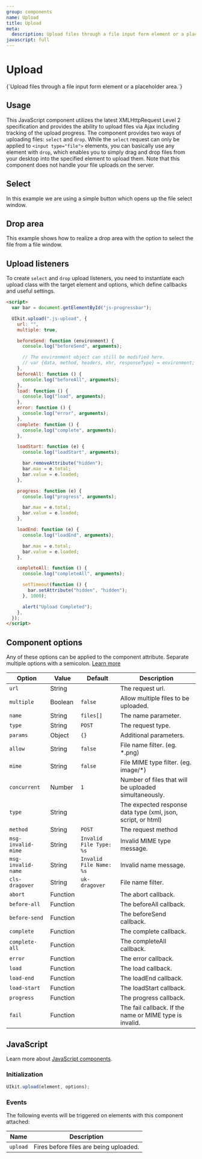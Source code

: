 ```yaml
---
group: components
name: Upload
title: Upload
meta:
  description: Upload files through a file input form element or a placeholder area.
javascript: full
---
```



# Upload

<p class="uk-text-lead uk-paragraph">{`Upload files through a file input form element or a placeholder area.`}</p>

## Usage

This JavaScript component utilizes the latest XMLHttpRequest Level 2 specification and provides the ability to upload files via Ajax including tracking of the upload progress. The component provides two ways of uploading files: `select` and `drop`. While the `select` request can only be applied to `<input type="file">` elements, you can basically use any element with `drop`, which enables you to simply drag and drop files from your desktop into the specified element to upload them. Note that this component does not handle your file uploads on the server.

## Select

In this example we are using a simple button which opens up the file select window.

<Example component="upload" index={0} />

## Drop area

This example shows how to realize a drop area with the option to select the file from a file window.

<Example component="upload" index={1} />

## Upload listeners

To create `select` and `drop` upload listeners, you need to instantiate each upload class with the target element and options, which define callbacks and useful settings.

```html
<script>
  var bar = document.getElementById("js-progressbar");

  UIkit.upload(".js-upload", {
    url: "",
    multiple: true,

    beforeSend: function (environment) {
      console.log("beforeSend", arguments);

      // The environment object can still be modified here.
      // var {data, method, headers, xhr, responseType} = environment;
    },
    beforeAll: function () {
      console.log("beforeAll", arguments);
    },
    load: function () {
      console.log("load", arguments);
    },
    error: function () {
      console.log("error", arguments);
    },
    complete: function () {
      console.log("complete", arguments);
    },

    loadStart: function (e) {
      console.log("loadStart", arguments);

      bar.removeAttribute("hidden");
      bar.max = e.total;
      bar.value = e.loaded;
    },

    progress: function (e) {
      console.log("progress", arguments);

      bar.max = e.total;
      bar.value = e.loaded;
    },

    loadEnd: function (e) {
      console.log("loadEnd", arguments);

      bar.max = e.total;
      bar.value = e.loaded;
    },

    completeAll: function () {
      console.log("completeAll", arguments);

      setTimeout(function () {
        bar.setAttribute("hidden", "hidden");
      }, 1000);

      alert("Upload Completed");
    },
  });
</script>
```

## Component options

Any of these options can be applied to the component attribute. Separate multiple options with a semicolon. [Learn more](/docs/javascript#component-configuration)

| Option             | Value    | Default                 | Description                                                  |
| ------------------ | -------- | ----------------------- | ------------------------------------------------------------ |
| `url`              | String   |                         | The request url.                                             |
| `multiple`         | Boolean  | `false`                 | Allow multiple files to be uploaded.                         |
| `name`             | String   | `files[]`               | The name parameter.                                          |
| `type`             | String   | `POST`                  | The request type.                                            |
| `params`           | Object   | `{}`                    | Additional parameters.                                       |
| `allow`            | String   | `false`                 | File name filter. (eg. \*.png)                               |
| `mime`             | String   | `false`                 | File MIME type filter. (eg. image/\*)                        |
| `concurrent`       | Number   | `1`                     | Number of files that will be uploaded simultaneously.        |
| `type`             | String   |                         | The expected response data type (xml, json, script, or html) |
| `method`           | String   | `POST`                  | The request method                                           |
| `msg-invalid-mime` | String   | `Invalid File Type: %s` | Invalid MIME type message.                                   |
| `msg-invalid-name` | String   | `Invalid File Name: %s` | Invalid name message.                                        |
| `cls-dragover`     | String   | `uk-dragover`           | File name filter.                                            |
| `abort`            | Function |                         | The abort callback.                                          |
| `before-all`       | Function |                         | The beforeAll callback.                                      |
| `before-send`      | Function |                         | The beforeSend callback.                                     |
| `complete`         | Function |                         | The complete callback.                                       |
| `complete-all`     | Function |                         | The completeAll callback.                                    |
| `error`            | Function |                         | The error callback.                                          |
| `load`             | Function |                         | The load callback.                                           |
| `load-end`         | Function |                         | The loadEnd callback.                                        |
| `load-start`       | Function |                         | The loadStart callback.                                      |
| `progress`         | Function |                         | The progress callback.                                       |
| `fail`             | Function |                         | The fail callback. If the name or MIME type is invalid.      |

## JavaScript

Learn more about [JavaScript components](javascript.md#programmatic-use).

### Initialization

```js
UIkit.upload(element, options);
```

### Events

The following events will be triggered on elements with this component attached:

| Name     | Description                            |
| -------- | -------------------------------------- |
| `upload` | Fires before files are being uploaded. |

